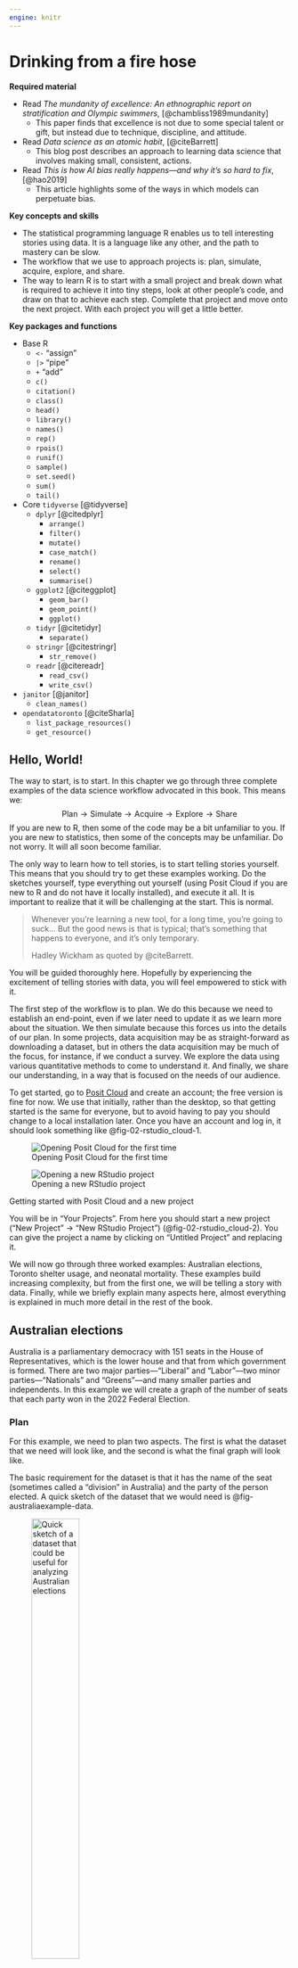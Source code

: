 ```yaml
---
engine: knitr
---
```


# Drinking from a fire hose {#sec-fire-hose}

**Required material**

-   Read *The mundanity of excellence: An ethnographic report on stratification and Olympic swimmers*, [@chambliss1989mundanity]
    - This paper finds that excellence is not due to some special talent or gift, but instead due to technique, discipline, and attitude.
-   Read *Data science as an atomic habit*, [@citeBarrett]
    - This blog post describes an approach to learning data science that involves making small, consistent, actions.
-   Read *This is how AI bias really happens---and why it's so hard to fix*, [@hao2019]
    - This article highlights some of the ways in which models can perpetuate bias.

**Key concepts and skills**

-   The statistical programming language R enables us to tell interesting stories using data. It is a language like any other, and the path to mastery can be slow.
-   The workflow that we use to approach projects is: plan, simulate, acquire, explore, and share.
-   The way to learn R is to start with a small project and break down what is required to achieve it into tiny steps, look at other people's code, and draw on that to achieve each step. Complete that project and move onto the next project. With each project you will get a little better.

**Key packages and functions**

-   Base R
    -   `<-` "assign"
    -   `|>` "pipe"
    -   `+` "add"
    -   `c()`
    -   `citation()`
    -   `class()`
    -   `head()`
    -   `library()`
    -   `names()`
    -   `rep()`
    -   `rpois()`
    -   `runif()`
    -   `sample()`
    -   `set.seed()`
    -   `sum()`
    -   `tail()`
-   Core `tidyverse` [@tidyverse]
    -   `dplyr` [@citedplyr]
        -   `arrange()`
        -   `filter()`
        -   `mutate()`
        -   `case_match()`
        -   `rename()`
        -   `select()`
        -   `summarise()`
    -   `ggplot2` [@citeggplot]
        -   `geom_bar()`
        -   `geom_point()`
        -   `ggplot()`
    -   `tidyr` [@citetidyr]
        -   `separate()`
    -   `stringr` [@citestringr]
        -   `str_remove()`
    -   `readr` [@citereadr]
        -   `read_csv()`
        -   `write_csv()`
-   `janitor` [@janitor]
    -   `clean_names()`
-   `opendatatoronto` [@citeSharla]
    -   `list_package_resources()`
    -   `get_resource()`

## Hello, World!

The way to start, is to start. In this chapter we go through three complete examples of the data science workflow advocated in this book.\index{workflow} This means we: 
$$
\mbox{Plan}\rightarrow\mbox{Simulate}\rightarrow\mbox{Acquire}\rightarrow\mbox{Explore}\rightarrow\mbox{Share}
$$
If you are new to R, then some of the code may be a bit unfamiliar to you. If you are new to statistics, then some of the concepts may be unfamiliar. Do not worry. It will all soon become familiar.

The only way to learn how to tell stories, is to start telling stories yourself. This means that you should try to get these examples working. Do the sketches yourself, type everything out yourself (using Posit Cloud if you are new to R and do not have it locally installed), and execute it all. It is important to realize that it will be challenging at the start. This is normal.

> Whenever you're learning a new tool, for a long time, you're going to suck... But the good news is that is typical; that's something that happens to everyone, and it's only temporary.
>
> Hadley Wickham as quoted by @citeBarrett.

You will be guided thoroughly here. Hopefully by experiencing the excitement of telling stories with data, you will feel empowered to stick with it.

The first step of the workflow is to plan. We do this because we need to establish an end-point, even if we later need to update it as we learn more about the situation. We then simulate because this forces us into the details of our plan. In some projects, data acquisition may be as straight-forward as downloading a dataset, but in others the data acquisition may be much of the focus, for instance, if we conduct a survey. We explore the data using various quantitative methods to come to understand it. And finally, we share our understanding, in a way that is focused on the needs of our audience.  

To get started, go to [Posit Cloud](https://posit.cloud)\index{Posit Cloud} and create an account; the free version is fine for now. We use that initially, rather than the desktop, so that getting started is the same for everyone, but to avoid having to pay you should change to a local installation later. Once you have an account and log in, it should look something like @fig-02-rstudio_cloud-1.

::: {#fig-openrstudio layout-ncol="2" layout-valign="bottom"}
![Opening Posit Cloud for the first time](figures/02-posit_cloud-1.png){#fig-02-rstudio_cloud-1}

![Opening a new RStudio project](figures/02-posit_cloud-2.png){#fig-02-rstudio_cloud-2}

Getting started with Posit Cloud and a new project
:::

You will be in "Your Projects". From here you should start a new project ("New Project" $\rightarrow$ "New RStudio Project") (@fig-02-rstudio_cloud-2). You can give the project a name by clicking on "Untitled Project" and replacing it.

We will now go through three worked examples: Australian elections, Toronto shelter usage, and neonatal mortality. These examples build increasing complexity, but from the first one, we will be telling a story with data. Finally, while we briefly explain many aspects here, almost everything is explained in much more detail in the rest of the book.

## Australian elections

Australia\index{Australia} is a parliamentary democracy with 151 seats in the House of Representatives, which is the lower house and that from which government is formed. There are two major parties---"Liberal" and "Labor"---two minor parties---"Nationals" and "Greens"---and many smaller parties and independents. In this example we will create a graph of the number of seats that each party won in the 2022 Federal Election.\index{elections}

### Plan

For this example, we need to plan two aspects. The first is what the dataset that we need will look like, and the second is what the final graph will look like.

The basic requirement for the dataset is that it has the name of the seat (sometimes called a "division" in Australia) and the party of the person elected. A quick sketch of the dataset that we would need is @fig-australiaexample-data.

::: {#fig-australiaexample layout-ncol="2" layout-valign="bottom"}
![Quick sketch of a dataset that could be useful for analyzing Australian elections](figures/02-number_of_seats.png){#fig-australiaexample-data width="45%"}

![Quick sketch of a possible graph of the number of seats won by each party](figures/possible-seats.png){#fig-australiaexample-graph width="45%"}

Sketches of a dataset and graph related to an Australian election
:::

We also need to plan the graph that we are interested in. Given we want to display the number of seats that each party won, a quick sketch of what we might aim for is @fig-australiaexample-graph.

### Simulate

We now simulate some data, to bring some specificity to our sketches.

To get started, within Posit Cloud\index{Posit Cloud}, make a new Quarto\index{Quarto} document ("File" $\rightarrow$ "New File" $\rightarrow$ "Quarto document..."). Give it a title, such as "Exploring the 2022 Australian Election", add your name as author, and unclick "Use visual markdown editor" (@fig-quarto-australian-elections-clcik). Leave the other options as their default, and then click "Create".

::: {#fig-quarto-australian-elections layout-nrow=3}

![Creating a new Quarto document](figures/02-posit_cloud-3.png){#fig-quarto-australian-elections-clcik}

![Installing rmarkdown if necessary](figures/02-posit_cloud-4.png){#fig-quarto-australian-elections-wtfquarto}

![The "australian_elections.qmd" after initial setup and with a preamble](figures/02-posit_cloud-5.png){#fig-quarto-australian-elections-3}

![The "australian_elections.qmd" highlighting the green arrow to run the chunk](figures/02-posit_cloud-6.png){#fig-quarto-australian-elections-4}

![The "australian_elections.qmd" highlighting the cross to remove the messages](figures/02-posit_cloud-7.png){#fig-quarto-australian-elections-5}

![The "australian_elections.qmd" highlighting the render button](figures/02-posit_cloud-8.png){#fig-quarto-australian-elections-6}

Getting started with a Quarto document
:::


You may get a notification along the lines of "Package rmarkdown required...." (@fig-quarto-australian-elections-wtfquarto). If that happens, click "Install". For this example, we will put everything into this one Quarto document. You should save it as "australian_elections.qmd" ("File" $\rightarrow$ "Save As...").

Remove almost all the default content, and then beneath the heading material create a new R code chunk ("Code" $\rightarrow$ "Insert Chunk") and add preamble documentation that explains:

-   the purpose of the document;
-   the author and contact details;
-   when the file was written or last updated; and
-   prerequisites that the file relies on.

```r
#| eval: false
#| echo: true

#### Preamble ####
# Purpose: Read in data from the 2022 Australian Election and make
# a graph of the number of seats each party won.
# Author: Rohan Alexander
# Email: rohan.alexander@utoronto.ca
# Date: 1 January 2023
# Prerequisites: Know where to get Australian elections data.
```

In R, lines that start with "\#" are comments. This means that they are not run as code by R, but are instead designed to be read by humans. Each line of this preamble should start with a "\#". Also make it clear that this is the preamble section by surrounding that with "\####". The result should look like @fig-quarto-australian-elections-3.

After this we need to setup the workspace. This involves installing\index{packages!install} and loading any packages that will be needed. A package only needs to be installed once for each computer, but needs to be loaded each time it is to be used. In this case we are going to use the `tidyverse` [@Wickham2017], and `janitor` [@janitor]. They will need to be installed because this is the first time they are being used, and then each will need to be loaded.

:::{.callout-note}
## Shoulders of giants

Hadley Wickham\index{Wickham, Hadley} is Chief Scientist at RStudio. After earning a PhD in Statistics from Iowa State University in 2008 he was appointed as an assistant professor at Rice University, and became Chief Scientist at RStudio, now Posit, in 2013. He developed the `tidyverse` collection of packages [@tidyverse], and has published many books including @r4ds and @advancedr. He was awarded the COPSS Presidents' Award in 2019.\index{COPSS Presidents' Award}
:::


An example of installing the packages follows.\index{packages!installation} Run this code by clicking the small green arrow associated with the R code chunk (@fig-quarto-australian-elections-4).

```r
#| eval: false
#| echo: true

#### Workspace setup ####
install.packages("tidyverse")
install.packages("janitor")
```

Now that the packages are installed, they need to be loaded. As that package installation step only needs to be done once per computer, that code can be commented out so that it is not accidentally run, or even just removed. Additionally, we can remove the message that printed when we installed the packages (@fig-quarto-australian-elections-5).

```r
#| echo: true
#| eval: true
#| warning: false
#| message: false

#### Workspace setup ####
# install.packages("tidyverse") # Could just be removed
# install.packages("janitor") # This also

library(tidyverse)
library(janitor)
```

We can render the entire document by clicking "Render" (@fig-quarto-australian-elections-6). When you do this, you may be asked to install some packages. If that happens, then you should agree to this. This will result in a HTML document.

For an introduction to the packages that were just installed, each package contains a help file that provides information about them and their functions. It can be accessed by prepending a question mark to the package name and then running that code in the console. For instance `?tidyverse`.

To simulate our data, we need to create a dataset with two variables: "Division" and "party", and some values for each. In the case of "Division" reasonable values would be a name of one of the 151 Australian divisions. In the case of "party" reasonable values would be one of the following five: "Liberal", "Labor", "National", "Green", or "Other". Again, this code can be run by clicking the small green arrow associated with the R code chunk.

```r
#| echo: true
#| eval: true
#| warning: false
#| message: false

simulated_data <-
  tibble(
    # Use 1 through to 151 to represent each division
    "Division" = 1:151,
    # Randomly pick an option, with replacement, 151 times
    "Party" = sample(
      x = c(
        "Liberal",
        "Labor",
        "National",
        "Green",
        "Other"
      ),
      size = 151,
      replace = TRUE
    )
  )

simulated_data
```

At a certain point, your code will not run and you will want to ask others for help.\index{getting help} Do not take a screenshot of a small snippet of the code and expect that someone will be able to help based on that. They, almost surely, cannot. Instead, you need to provide them with your whole script in a way that they can run. We will explain what GitHub\index{GitHub} is more completely in @sec-reproducible-workflows, but for now, if you need help, then you should naively create a GitHub Gist which will enable you to share your code in a way that is more helpful than taking a screenshot. The first step is to create an account on [GitHub](https://github.com) (@fig-githubone). Thinking about an appropriate username is important because this will become part of your professional profile. It would make sense to have a username that is professional, independent of any course, and ideally related to your real name. Then look for a "+" in the top right, and then select "New gist" (@fig-githubgistone).

::: {#fig-githubgist layout-ncol="2" layout-nrow="2" layout-valign="bottom"}
![GitHub sign-up screen](figures/github_1.png){#fig-githubone}

![New GitHub Gist](figures/githubgistone.png){#fig-githubgistone}

![Create a public GitHub Gist to share code](figures/githubgisttwo.png){#fig-githubgisttwo}

Creating a Gist to share code when asking for help
:::

From here you should add all the code to that Gist, not just the final bit that is giving an error. And give it a meaningful filename that includes ".R" at the end, for instance, "australian_elections.R". In @fig-githubgisttwo it will turn out that we have incorrect capitalization, `library(Tidyverse)` instead of `library(tidyverse)`.

Click "Create public gist". We can then share the URL to this Gist with whoever we are asking to help, explain what the problem is, and what we are trying to achieve. It will be much easier to help, because all the code is available.

### Acquire

Now we want to get the actual data. The data we need is from the Australian Electoral Commission (AEC)\index{Australian Electoral Commission}, which is the non-partisan agency that organizes Australian federal elections. We can pass a page of their website to `read_csv()` from `readr` [@citereadr]. We do not need to explicitly load `readr` because it is part of the `tidyverse`. The `<-` or "assignment operator" is allocating the output of `read_csv()` to an object called "raw_elections_data".

::: {.content-visible when-format="pdf"}
```r
#| eval: false
#| echo: true

#### Read in the data ####
raw_elections_data <-
  read_csv(
    file =
      paste0("https://results.aec.gov.au/27966/website/Downloads/",
             "HouseMembersElectedDownload-27966.csv"),
    show_col_types = FALSE,
    skip = 1
  )

# We have read the data from the AEC website. We may like to save
# it in case something happens or they move it.
write_csv(
  x = raw_elections_data,
  file = "australian_voting.csv"
)
```
:::

::: {.content-visible unless-format="pdf"}
```r
#| eval: false
#| echo: true

#### Read in the data ####
raw_elections_data <-
  read_csv(
    file = 
      "https://results.aec.gov.au/27966/website/Downloads/HouseMembersElectedDownload-27966.csv",
    show_col_types = FALSE,
    skip = 1
  )

# We have read the data from the AEC website. We may like to save
# it in case something happens or they move it.
write_csv(
  x = raw_elections_data,
  file = "australian_voting.csv"
)
```
:::

```r
#| eval: false
#| echo: false

# INTERNAL

raw_elections_data <-
  read_csv(
    file =
      "https://results.aec.gov.au/27966/website/Downloads/HouseMembersElectedDownload-27966.csv",
    show_col_types = FALSE,
    skip = 1
  )

write_csv(
  x = raw_elections_data,
  file = here::here("inputs/data/australian_voting.csv")
)
```

```r
#| eval: true
#| echo: false
#| warning: false

raw_elections_data <-
  read_csv(
    here::here("inputs/data/australian_voting.csv"),
    show_col_types = FALSE
  )
```

We can take a quick look at the dataset using `head()` which will show the first six rows, and `tail()` which will show the last six rows.

```r
head(raw_elections_data)
tail(raw_elections_data)
```

We need to clean the data so that we can use it. We are trying to make it similar to the dataset that we thought we wanted in the planning stage. While it is fine to move away from the plan, this needs to be a deliberate, reasoned decision. After reading in the dataset that we saved, the first thing that we will do is adjust the names of the variables. We will do this using `clean_names()` from `janitor` [@janitor].

```r
#| echo: false
#| eval: true

#### Basic cleaning ####
raw_elections_data <-
  read_csv(
    file = here::here("inputs/data/australian_voting.csv"),
    show_col_types = FALSE
  )
```

```r
#| echo: true
#| eval: false

#### Basic cleaning ####
raw_elections_data <-
  read_csv(
    file = "australian_voting.csv",
    show_col_types = FALSE
  )
```

```r
#| echo: true
#| eval: true

# Make the names easier to type
cleaned_elections_data <-
  clean_names(raw_elections_data)

# Have a look at the first six rows
head(cleaned_elections_data)
```

The names are faster to type because RStudio\index{RStudio} will auto-complete them. To do this, we begin typing the name of a variable and then use the "tab" key to complete it.

There are many variables in the dataset, and we are primarily interested in two: "division_nm", and "party_nm". We can choose certain variables of interest with `select()` from `dplyr` which we loaded as part of the `tidyverse`. The "pipe operator"\index{pipe operator}, `|>`, pushes the output of one line to be the first input of the function on the next line.

```r
#| echo: true
#| eval: true

cleaned_elections_data <-
  cleaned_elections_data |>
  select(
    division_nm,
    party_nm
  )

head(cleaned_elections_data)
```

Some of the variable names are still not obvious because they are abbreviated. We can look at the names of the columns in this dataset with `names()`. And we can change the names using `rename()` from `dplyr`.

```r
names(cleaned_elections_data)
```

```r
cleaned_elections_data <-
  cleaned_elections_data |>
  rename(
    division = division_nm,
    elected_party = party_nm
  )

head(cleaned_elections_data)
```

We could now look at the unique values in the "elected_party" column using `unique()`.

```r
cleaned_elections_data$elected_party |>
  unique()
```

As there is more detail in this than we wanted, we may want to simplify the party names to match what we simulated, using `case_match()` from `dplyr`.

```r
cleaned_elections_data <-
  cleaned_elections_data |>
  mutate(
    elected_party =
      case_match(
        elected_party,
        "Australian Labor Party" ~ "Labor",
        "Liberal National Party of Queensland" ~ "Liberal",
        "Liberal" ~ "Liberal",
        "The Nationals" ~ "Nationals",
        "The Greens" ~ "Greens",
        "Independent" ~ "Other",
        "Katter's Australian Party (KAP)" ~ "Other",
        "Centre Alliance" ~ "Other"
      )
  )

head(cleaned_elections_data)
```

Our data now matches our plan (@fig-australiaexample-data) well. For every electoral division we have the party of the person that won it.

Having now nicely cleaned the dataset, we should save it, so that we can start with that cleaned dataset in the next stage. We should make sure to save it under a new file name so we are not replacing the raw data, and so that it is easy to identify the cleaned dataset later.

```r
#| echo: true
#| eval: false

write_csv(
  x = cleaned_elections_data,
  file = "cleaned_elections_data.csv"
)
```

```r
#| echo: false
#| eval: true

write_csv(
  cleaned_elections_data,
  here::here("outputs/data/cleaned_elections_data.csv")
)
```

### Explore

We may like to explore the dataset that we created. One way to better understand a dataset is to make a graph. In particular, here we would like to build the graph that we planned in @fig-australiaexample-graph.

First, we read in the dataset that we just created.

```r
#| echo: false
#| eval: true

# Internal
cleaned_elections_data <-
  read_csv(
    file = "outputs/data/cleaned_elections_data.csv",
    show_col_types = FALSE
  )
```

```r
#| echo: true
#| eval: false

#### Read in the data ####
cleaned_elections_data <-
  read_csv(
    file = "cleaned_elections_data.csv",
    show_col_types = FALSE
  )
```

We can get a quick count of how many seats each party won using `count()` from `dplyr`.

```r
#| echo: true
#| eval: true
#| warning: false

cleaned_elections_data |>
  count(elected_party)
```

To build the graph that we are interested in, we use `ggplot2` which is part of the `tidyverse`. The key aspect of this package is that we build graphs by adding layers using "+", which we call the "add operator". In particular we will create a bar chart using `geom_bar()` from `ggplot2`.

```r
#| echo: true
#| eval: true
#| warning: false

cleaned_elections_data |>
  ggplot(aes(x = elected_party)) + # aes abbreviates "aesthetics" 
  # and enables us to specify the x-axis variable
  geom_bar()
```

This accomplishes what we set out to do. But we can make it look a bit nicer by modifying the default options and improving the labels (@fig-canadanice).

```r
#| label: fig-canadanice
#| echo: true
#| eval: true
#| warning: false
#| fig-cap: "Number of seats won, by political party, at the 2022 Australian Federal Election"

cleaned_elections_data |>
  ggplot(aes(x = elected_party)) +
  geom_bar() +
  theme_minimal() + # Make the theme neater
  labs(
    x = "Party",
    y = "Number of seats"
  ) # Make the labels more meaningful
```

### Share

To this point we have downloaded some data, cleaned it, and made a graph. We would typically need to communicate what we have done at some length. In this case, we can write a few paragraphs about what we did, why we did it, and what we found to conclude our workflow. An example follows.

> Australia is a parliamentary democracy with 151 seats in the House of Representatives, which is the house from which government is formed. There are two major parties---"Liberal" and "Labor"---two minor parties---"Nationals" and "Greens"---and many smaller parties. The 2022 Federal Election occurred on 21 May, and around 15 million votes were cast. We were interested in the number of seats that were won by each party.
>
> We downloaded the results, on a seat-specific basis, from the Australian Electoral Commission website. We cleaned and tidied the dataset using the statistical programming language R [@citeR] including the `tidyverse` [@tidyverse] and `janitor` [@janitor]. We then created a graph of the number of seats that each political party won (@fig-canadanice).
>
> We found that the Labor Party won 77 seats, followed by the Liberal Party with 48 seats. The minor parties won the following number of seats: Nationals, 10 seats and the Greens, 4 seats. Finally, there were 10 Independents elected as well as candidates from a few other parties.
>
> The distribution of seats is skewed toward the two major parties which could reflect relatively stable preferences on the part of Australian voters, or possibly inertia due to the benefits of already being a major party such a national network or funding. A better understanding of the reasons for this distribution are of interest in future work. While the dataset consists of everyone who voted, it worth noting that in Australia some are systematically excluded from voting, and it is much more difficult for some to vote than others.

One aspect to be especially concerned with is making sure that this communication is focused on the needs of the audience and telling a story. Data journalism provides some excellent examples of how analysis needs to be tailored to the audience, for instance, @biasbehindbars and @bronnerftw.


## Toronto's unhoused population

Toronto\index{Toronto} has a large unhoused\index{unhoused} population [@torontohomeless]. Freezing winters mean it is important there are enough places in shelters. In this example we will make a table of shelter usage in 2021 to compare average use in each month. Our expectation is that there is greater usage in the colder months, for instance, December, compared with warmer months, for instance, July.

### Plan

The dataset that we are interested in would need to have the date, the shelter, and the number of beds that were occupied that night. A quick sketch of a dataset that would work is @fig-torontohomeless-data.

::: {#fig-torontohomeless layout-ncol="2"}
![Quick sketch of a dataset that could be useful for understanding shelter usage in Toronto](figures/02-shelter_sketch.png){#fig-torontohomeless-data width="50%"}

![Quick sketch of a table of the average number of beds occupied each month](figures/02-homeless_sketch.png){#fig-torontohomeless-table width="50%"}

Sketches of a dataset and table related to the unhoused population in Toronto
:::

We are interested in creating a table that has the monthly average number of beds occupied each night. The table would probably look something like @fig-torontohomeless-table.

### Simulate

The next step is to simulate some data that could resemble our dataset. Simulation provides us with an opportunity to think deeply about our data generating process.

In Posit Cloud\index{Posit Cloud} make a new Quarto\index{Quarto} document, save it, and make a new R code chunk and add preamble documentation. Then install and/or load the packages that are needed. We will again use the `tidyverse`, and `janitor`. As those were installed earlier, they do not need to be installed again. In this example we will also use `lubridate`, which is part of the `tidyverse` and so it does not need to be installed independently. We will also use `opendatatoronto`, and `knitr` and these will need to be installed.

```r
#| eval: false
#| echo: true

#### Preamble ####
# Purpose: Get data on 2021 shelter usage and make table
# Author: Rohan Alexander
# Email: rohan.alexander@utoronto.ca
# Date: 1 July 2022
# Prerequisites: -

#### Workspace setup ####
install.packages("opendatatoronto")
install.packages("lubridate")
install.packages("knitr")

library(knitr)
library(janitor)
library(lubridate)
library(opendatatoronto)
library(tidyverse)
```

```r
#| echo: false
#| eval: true
#| warning: false
#| message: false

library(knitr)
library(janitor)
library(lubridate)
library(opendatatoronto)
library(tidyverse)
```

To add a bit more detail to the earlier example, packages contain code that other people have written. There are a few common ones that you will see regularly, especially the `tidyverse`. To use a package, we must first install it and then we need to load it. A package only needs to be installed once per computer but must be loaded every time. This means the packages that we installed earlier do not need to be reinstalled here.

::: callout-note
## Shoulders of giants

Dr Robert Gentleman\index{Gentleman, Robert} is a co-creator of R. After earning a PhD in Statistics from the University of Washington in 1988, he moved to the University of Auckland. He then went onto various roles including at 23andMe and is now the Executive Director of the Center for Computational Biomedicine at Harvard Medical School.
:::

::: callout-note
## Shoulders of giants

Dr Ross Ihaka\index{Ihaka, Ross} is a co-creator of R. He earned a PhD in Statistics from the University of California, Berkeley, in 1985, writing a dissertation titled "Ruaumoko", which is the Māori god of earthquakes. He then moved to the University of Auckland where he remained for his entire career. He was awarded the Pickering Medal in 2008 by the Royal Society of New Zealand Te Apārangi.
:::

Given that people donate their time to make R and the packages that we use, it is important to cite them. To get the information that is needed, we use `citation()`. When run without any arguments, that provides the citation information for R itself, and when run with an argument that is the name of a package, it provides the citation information for that package.\index{packages!cite}

```r
citation() # Get the citation information for R
citation("ggplot2") # Get citation information for a package
```

Turning to the simulation, we need three variables: "date", "shelter", and "occupancy". This example will build on the earlier one by adding a seed using `set.seed()`.\index{random seed} A seed enables us to always generate the same random data whenever we run the same code. Any integer can be used as the seed. In this case the seed will be 853. If you use that as your seed, then you should get the same random numbers as in this example. If you use a different seed, then you should expect different random numbers. Finally, we use `rep()` to repeat something a certain number of times. For instance, we repeat "Shelter 1" 365 times which accounts for about a year.

```r
#| echo: true
#| eval: true
#| warning: false
#| message: false

#### Simulate ####
set.seed(853)

simulated_occupancy_data <-
  tibble(
    date = rep(x = as.Date("2021-01-01") + c(0:364), times = 3),
    # Based on Eddelbuettel: https://stackoverflow.com/a/21502386
    shelter = c(
      rep(x = "Shelter 1", times = 365),
      rep(x = "Shelter 2", times = 365),
      rep(x = "Shelter 3", times = 365)
    ),
    number_occupied =
      rpois(
        n = 365 * 3,
        lambda = 30
      ) # Draw 1,095 times from the Poisson distribution
  )

head(simulated_occupancy_data)
```

In this simulation we first create a list of all the dates in 2021. We repeat that list three times. We assume data for three shelters for every day of the year. To simulate the number of beds that are occupied each night, we draw from a Poisson distribution\index{Posson distribution}, assuming a mean number of 30 beds occupied per shelter, although this is just an arbitrary choice. By way of background, a Poisson distribution is often used when we have count data, and we return to it in @sec-its-just-a-generalized-linear-model.

### Acquire

We use data made available about Toronto shelter usage by the City of Toronto. Shelter usage is measured by a count made each night at 4 a.m. of the number of occupied beds. To access the data, we use `opendatatoronto` and then save our own copy.

::: {.content-visible when-format="pdf"}
```r
#| eval: false
#| echo: true

#### Acquire ####
toronto_shelters <-
  # Each package is associated with a unique id found in the "For 
  # Developers" tab of the relevant page from Open Data Toronto
  list_package_resources("21c83b32-d5a8-4106-a54f-010dbe49f6f2") |>
  # Within that package, we are interested in the 2021 dataset
  filter(name == 
    "daily-shelter-overnight-service-occupancy-capacity-2021") |>
  # Having reduced the dataset to one row we can get the resource
  get_resource()

write_csv(
  x = toronto_shelters,
  file = "toronto_shelters.csv"
)

head(toronto_shelters)
```
:::

::: {.content-visible unless-format="pdf"}
```r
#| eval: false
#| echo: true

#### Acquire ####
toronto_shelters <-
  # Each package is associated with a unique id  found in the "For 
  # Developers" tab of the relevant page from Open Data Toronto
  # https://open.toronto.ca/dataset/daily-shelter-overnight-service-occupancy-capacity/
  list_package_resources("21c83b32-d5a8-4106-a54f-010dbe49f6f2") |>
  # Within that package, we are interested in the 2021 dataset
  filter(name == 
    "daily-shelter-overnight-service-occupancy-capacity-2021") |>
  # Having reduced the dataset to one row we can get the resource
  get_resource()

write_csv(
  x = toronto_shelters,
  file = "toronto_shelters.csv"
)

head(toronto_shelters)
```
:::

```r
#| eval: false
#| echo: false
#| warning: false

write_csv(
  x = toronto_shelters,
  file = here::here("inputs/data/toronto_shelters.csv")
)
```

```r
#| eval: true
#| echo: false
#| warning: false

toronto_shelters <-
  read_csv(
    here::here("inputs/data/toronto_shelters.csv"),
    show_col_types = FALSE
  )

head(toronto_shelters)
```

Not much needs to be done to this to make it similar to the dataset that we were interested in (@fig-torontohomeless-data). We need to change the names to make them easier to type using `clean_names()`, and reduce the columns to only those that are relevant using `select()`.

```r
toronto_shelters_clean <-
  clean_names(toronto_shelters) |>
  select(occupancy_date, id, occupied_beds)

head(toronto_shelters_clean)
```

All that remains is to save the cleaned dataset.

```r
#| eval: false
#| echo: true
#| warning: false

write_csv(
  x = toronto_shelters_clean,
  file = "cleaned_toronto_shelters.csv"
)
```

```r
#| eval: true
#| echo: false
#| warning: false

write_csv(
  x = toronto_shelters_clean,
  file = here::here("outputs/data/cleaned_toronto_shelters.csv")
)
```

### Explore

First, we load the dataset that we just created.

```r
#| echo: false
#| eval: true

toronto_shelters_clean <-
  read_csv(
    "outputs/data/cleaned_toronto_shelters.csv",
    show_col_types = FALSE
  )
```

```r
#| echo: true
#| eval: false

#### Explore ####
toronto_shelters_clean <-
  read_csv(
    "cleaned_toronto_shelters.csv",
    show_col_types = FALSE
  )
```

The dataset contains daily records for each shelter. We are interested in understanding average usage for each month. To do this, we need to add a month column, which we do using `month()` from `lubridate`. By default, `month()` provides the number of the month, and so we include two arguments "label" and "abbr" to get the full name of the month. We remove rows that do not have any data for the number of beds using `drop_na()` from `tidyr`, which is part of the `tidyverse`. We will do this here unthinkingly just because our focus is on getting started, but this is an important decision that we talk more about in @sec-farm-data and would normally require extensive justification. And we then create a summary statistic on the basis of monthly groups, using `summarise()` from `dplyr`. We use `kable()` from `knitr` to create a table.

```r
toronto_shelters_clean |>
  mutate(occupancy_month = month(
    occupancy_date,
    label = TRUE,
    abbr = FALSE
  )) |>
  drop_na(occupied_beds) |> # We only want rows that have data
  summarise(number_occupied = mean(occupied_beds),
            .by = occupancy_month) |>
  knitr::kable()
```

As with before, this looks fine, and achieves what we set out to do. But we can make some tweaks to the defaults to make it look even better (@tbl-homelessoccupancy). We can add a caption, make the column names easier to read, and only show an appropriate number of decimal places.

```r
#| label: tbl-homelessoccupancy
#| tbl-cap: "Shelter usage in Toronto in 2021"

toronto_shelters_clean |>
  mutate(occupancy_month = month(
    occupancy_date,
    label = TRUE,
    abbr = FALSE
  )) |>
  drop_na(occupied_beds) |>
  summarise(number_occupied = mean(occupied_beds),
            .by = occupancy_month) |>
  knitr::kable(
    col.names = c(
      "Month",
      "Average daily number of occupied beds"
    ),
    digits = 1
  )
```

### Share

We need to write a few brief paragraphs about what we did, why we did it, and what we found to sum up our work. An example follows.

> Toronto has a large unhoused population. Freezing winters mean it is critical there are enough places in shelters. We are interested to understand how usage of shelters changes in colder months, compared with warmer months.
>
> We use data provided by the City of Toronto about Toronto shelter bed occupancy. Specifically, at 4 a.m. each night a count is made of the occupied beds. We are interested in averaging this over the month. We cleaned, tidied, and analyzed the dataset using the statistical programming language R [@citeR] as well as the `tidyverse` [@Wickham2017], `janitor` [@janitor], `opendatatoronto` [@citeSharla], `lubridate` [@GrolemundWickham2011], and `knitr` [@citeknitr]. We then made a table of the average number of occupied beds each night for each month (@tbl-homelessoccupancy).
>
> We found that the daily average number of occupied beds was higher in December 2021 than July 2021, with 34 occupied beds in December, compared with 30 in July (@tbl-homelessoccupancy). More generally, there was a steady increase in the daily average number of occupied beds between July and December, with a slight overall increase each month.
>
> The dataset is on the basis of shelters, and so our results may be skewed by changes that are specific to especially large or small shelters. It may be that specific shelters are particularly attractive in colder months. Additionally, we were concerned with counts of the number of occupied beds, but if the supply of beds changes over the season, then an additional statistic of interest would be proportion occupied.

Although this example is only a few paragraphs, it could be reduced to form an abstract, or increased to form a full report, for instance, by expanding each paragraph into a section. The first paragraph is a general overview, the second focuses on the data, the third on the results, and the fourth is a discussion. Following the example of @hao2019, that fourth paragraph is a good place to consider areas in which bias may have crept in.

## Neonatal mortality

Neonatal mortality\index{neonatal mortality} refers to a death that occurs within the first month of life, and in particular, the neonatal mortality rate (NMR) is the number of neonatal deaths per 1,000 live births [@unigme]. The Third Sustainable Development Goal (SDG)\index{Sustainable Development Goal} calls for a reduction in NMR to 12. In this example we will create a graph of the estimated NMR for the past 50 years for: Argentina\index{Argentina}, Australia\index{Australia}, Canada\index{Canada}, and Kenya\index{Kenya}.

### Plan

For this example, we need to think about what our dataset should look like, and what the graph should look like.

The dataset needs to have variables that specify the country and the year. It also needs to have a variable with the NMR estimate for that year for that country. Roughly, it should look like @fig-nmrexample-data.

::: {#fig-nmrexample layout-ncol="2"}
![Quick sketch of a potentially useful NMR dataset](figures/02-nmr_dataset_sketch.png){#fig-nmrexample-data}

![Quick sketch of a graph of NMR by country over time](figures/IMG_1813.png){#fig-nmrexample-graph}

Sketches of a dataset and graph related to the neonatal mortality rate (NMR)
:::

We are interested to make a graph with year on the x-axis and estimated NMR on the y-axis. Each country should have its own series. A quick sketch of what we are looking for is @fig-nmrexample-graph.

### Simulate

We would like to simulate some data that aligns with our plan. In this case we will need three columns: country, year, and NMR.

Within Posit Cloud\index{Posit Cloud}, make a new Quarto document\index{Quarto} and save it. Add preamble documentation and set up the workspace. We will use the `tidyverse`, `janitor`, and `lubridate`.

```r
#| eval: false
#| echo: true

#### Preamble ####
# Purpose: Obtain and prepare data about neonatal mortality for four
# countries for the past fifty years and create a graph.
# Author: Rohan Alexander
# Email: rohan.alexander@utoronto.ca
# Date: 1 July 2022
# Prerequisites: -

#### Workspace setup ####
library(janitor)
library(lubridate)
library(tidyverse)
```

```r
#| echo: false
#| eval: true
#| warning: false
#| message: false

library(janitor)
library(lubridate)
library(tidyverse)
```

The code contained in packages can change from time to time as the authors update it and release new versions. We can see which version of a package we are using with `packageVersion()`. For instance, we are using version 2.0.0 of the `tidyverse` and version 2.2.0 of `janitor`.

```r
packageVersion("tidyverse")
packageVersion("janitor")
```

To update the version of all of the packages that we have installed, we use `update.packages()`.\index{packages!update} We can use `tidyverse_update()` to just install the `tidyverse` packages.

```r
#| echo: true
#| eval: false
#| warning: false
#| message: false

update.packages()
```

This does not need to be run, say, every day, but from time to time it is worth updating packages. While many packages take care to ensure backward compatibility, at a certain point this does not become possible. Be aware that updating packages can result in old code needing to be rewritten. This is not a big deal when you are getting started and in any case there are tools aimed at loading particular versions to help reproducibility\index{reproducibility} which we cover in @sec-reproducible-workflows.

Returning to the simulation, we repeat the name of each country 50 times with `rep()`, and enable the passing of 50 years. Finally, we draw from the uniform distribution with `runif()` to simulate an estimated NMR value for that year for that country.

```r
#| echo: true
#| eval: true
#| warning: false
#| message: false

#### Simulate data ####
set.seed(853)

simulated_nmr_data <-
  tibble(
    country =
      c(
        rep("Argentina", 50),
        rep("Australia", 50),
        rep("Canada", 50),
        rep("Kenya", 50)
      ),
    year =
      rep(c(1971:2020), 4),
    nmr =
      runif(
        n = 200,
        min = 0,
        max = 100
      )
  )

head(simulated_nmr_data)
```

While this simulation works, it would be time consuming and error prone if we decided that instead of 50 years, we were interested in simulating, say, 60 years. One way to improve this code is to replace all instances of 50 with a variable.\index{simulation}

```r
#| echo: true
#| eval: true
#| warning: false
#| message: false

#### Simulate data ####
set.seed(853)

number_of_years <- 50

simulated_nmr_data <-
  tibble(
    country =
      c(
        rep("Argentina", number_of_years),
        rep("Australia", number_of_years),
        rep("Canada", number_of_years),
        rep("Kenya", number_of_years)
      ),
    year =
      rep(c(1:number_of_years + 1970), 4),
    nmr =
      runif(
        n = number_of_years * 4,
        min = 0,
        max = 100
      )
  )

head(simulated_nmr_data)
```

The result will be the same, but now if we want to change from 50 to 60 years, we only have to make the change in one place.

We can have confidence in this simulated dataset because it is relatively straight forward, and we wrote the code for it. But when we turn to the real dataset, it is more difficult to be sure that it is what it claims to be. Even if we trust the data, it is important that we can share that confidence with others. One way forward is to establish some checks that prove our data are as they should be. For instance, we expect:\index{testing}

1.  That "country" is exclusively one of these four: "Argentina", "Australia", "Canada", or "Kenya".
2.  Conversely, "country" contains all those four countries.
3.  That "year" is no smaller than 1971 and no larger than 2020, and is an integer, not a letter or a number with decimal places.
4.  That "nmr" is a value somewhere between 0 and 1,000, and is a number.

We can write a series of tests based on these features, that we expect the dataset to pass.

```r
#| echo: true
#| eval: false

simulated_nmr_data$country |>
  unique() == c(
  "Argentina",
  "Australia",
  "Canada",
  "Kenya"
)

simulated_nmr_data$country |>
  unique() |>
  length() == 4

simulated_nmr_data$year |> min() == 1971

simulated_nmr_data$year |> max() == 2020

simulated_nmr_data$nmr |> min() >= 0

simulated_nmr_data$nmr |> max() <= 1000

simulated_nmr_data$nmr |> class() == "numeric"
```

Having passed these tests, we can have confidence in the simulated dataset. More importantly, we can apply these tests to the real dataset. This enables us to have greater confidence in that dataset and to share that confidence with others.

### Acquire

The UN Inter-agency Group for Child Mortality Estimation (IGME)\index{IGME} [provides](https://childmortality.org/) estimates of the NMR that we can download and save.

::: {.content-visible when-format="pdf"}
```r
#| eval: false
#| echo: true
#| warning: false

#### Acquire data ####
raw_igme_data <-
  read_csv(
    file =
      paste0("https://childmortality.org/",
             "wp-content/uploads/2021/09/UNIGME-2021.csv"),
    show_col_types = FALSE
  )

write_csv(
  x = raw_igme_data,
  file = "igme.csv"
)
```
:::

::: {.content-visible unless-format="pdf"}
```r
#| eval: false
#| echo: true
#| warning: false

#### Acquire data ####
raw_igme_data <-
  read_csv(
    file =
      "https://childmortality.org/wp-content/uploads/2021/09/UNIGME-2021.csv",
    show_col_types = FALSE
  )

write_csv(
  x = raw_igme_data,
  file = "igme.csv"
)
```
:::

```r
#| eval: false
#| echo: false
#| warning: false

# INTERNAL

raw_igme_data <-
  read_csv(
    file =
      "https://childmortality.org/wp-content/uploads/2021/09/UNIGME-2021.csv",
    show_col_types = FALSE
  )

arrow::write_parquet(
  x = raw_igme_data,
  sink = "inputs/data/igme.parquet"
)
```



```r
#| eval: true
#| echo: false
#| warning: false

raw_igme_data <- 
  arrow::read_parquet(
    file = "inputs/data/igme.parquet"
)
```

With established data, such as this, it can be useful to read supporting material about the data. In this case, a codebook\index{codebook} is available [here](https://childmortality.org/wp-content/uploads/2021/03/CME-Info_codebook_for_downloads.xlsx). After this we can take a quick look at the dataset to get a better sense of it. We might be interested in what the dataset seems to look like (using `head()` and `tail()`), and what the names of the columns are (using `names()`).

```r
head(raw_igme_data)
names(raw_igme_data)
```

We would like to clean up the names and only keep the rows and columns that we are interested in. Based on our plan, we are interested in rows where "Sex" is "Total", "Series Name" is "UN IGME estimate", "Geographic area" is one of "Argentina", "Australia", "Canada", and "Kenya", and the "Indicator" is "Neonatal mortality rate". After this we are interested in just a few columns: "geographic_area", "time_period", and "obs_value".

```r
#| echo: true
#| eval: true

cleaned_igme_data <-
  clean_names(raw_igme_data) |>
  filter(
    sex == "Total",
    series_name == "UN IGME estimate",
    geographic_area %in%
      c("Argentina", "Australia", "Canada", "Kenya"),
    indicator == "Neonatal mortality rate"
  ) |>
  select(
    geographic_area,
    time_period,
    obs_value
  )

head(cleaned_igme_data)
```

Finally, we need to fix two other aspects: the class of "time_period" is character when we need it to be a year, and the name of "obs_value" should be "nmr" to be more informative.

```r
cleaned_igme_data <-
  cleaned_igme_data |>
  mutate(
    time_period = str_remove(time_period, "-06"),
    time_period = as.integer(time_period)
  ) |>
  filter(time_period >= 1971) |>
  rename(
    nmr = obs_value,
    year = time_period,
    country = geographic_area
  )

head(cleaned_igme_data)
```

Finally, we can check that our dataset passes the tests that we developed based on the simulated dataset.

```r
cleaned_igme_data$country |>
  unique() == c(
  "Argentina",
  "Australia",
  "Canada",
  "Kenya"
)

cleaned_igme_data$country |>
  unique() |>
  length() == 4

cleaned_igme_data$year |> min() == 1971

cleaned_igme_data$year |> max() == 2020

cleaned_igme_data$nmr |> min() >= 0

cleaned_igme_data$nmr |> max() <= 1000

cleaned_igme_data$nmr |> class() == "numeric"
```

All that remains is to save the nicely cleaned dataset.

```r
#| eval: false
#| echo: true
#| warning: false

write_csv(
  x = cleaned_igme_data,
  file = "cleaned_igme_data.csv"
)
```

```r
#| eval: true
#| echo: false
#| warning: false

write_csv(
  x = cleaned_igme_data,
  file = here::here("outputs/data/cleaned_igme_data.csv")
)
```

### Explore

We would like to make a graph of estimated NMR using the cleaned dataset. First, we read in the dataset.

```r
#| echo: false
#| eval: true

cleaned_igme_data <-
  read_csv(
    "outputs/data/cleaned_igme_data.csv",
    show_col_types = FALSE
  )
```

```r
#| echo: true
#| eval: false

#### Explore ####
cleaned_igme_data <-
  read_csv(
    file = "cleaned_igme_data.csv",
    show_col_types = FALSE
  )
```

We can now make a graph of how NMR has changed over time and the differences between countries (@fig-nmrgraph).

```r
#| label: fig-nmrgraph
#| echo: true
#| eval: true
#| warning: false
#| fig-cap: "Neonatal Mortality Rate (NMR), for Argentina, Australia, Canada, and Kenya (1971-2020)"

cleaned_igme_data |>
  ggplot(aes(x = year, y = nmr, color = country)) +
  geom_point() +
  theme_minimal() +
  labs(
    x = "Year",
    y = "Neonatal Mortality Rate (NMR)",
    color = "Country"
  ) +
  scale_color_brewer(palette = "Set1")
```

### Share

To this point we downloaded some data, cleaned it, wrote some tests, and made a graph. We would typically need to communicate what we have done at some length. In this case, we will write a few paragraphs about what we did, why we did it, and what we found.

> Neonatal mortality refers to a death that occurs within the first month of life. In particular, the neonatal mortality rate (NMR) is the number of neonatal deaths per 1,000 live births. We obtain estimates for NMR for four countries---Argentina, Australia, Canada, and Kenya---over the past 50 years.
>
> The UN Inter-agency Group for Child Mortality Estimation (IGME) provides estimates of the NMR at the website: https://childmortality.org/. We downloaded their estimates then cleaned and tidied the dataset using the statistical programming language R [@citeR].
>
> We found considerable change in the estimated NMR over time and between the four countries of interest (@fig-nmrgraph). We found that the 1970s tended to be associated with reductions in the estimated NMR. Australia and Canada were estimated to have a low NMR at that point and remained there through 2020, with further slight reductions. The estimates for Argentina and Kenya continued to have substantial reductions through 2020.
>
> Our results suggest considerable improvements in estimated NMR over time. But it is worth emphasizing that estimates of the NMR are based on a statistical model and underlying data. The double burden\index{data!double burden} of data is that often high-quality data are less easily available for groups, in this case countries, with worse outcomes. Our conclusions are subject to the model that underpins the estimates and the quality of the underlying data, and we did not independently verify either of these.

## Concluding remarks

We have covered a lot of ground in this chapter, and it is normal to have not followed it all. The best way to proceed is to go through each of the three case studies in your own time. Type all the code out yourself, rather than copy-pasting, and run it bit by bit, even if you do not entirely understand what it is doing. Then try to add your own comments to it.

It is also the case that it is not necessary to fully understand everything in this chapter at this point. Some students find it best to continue going through the next few chapters of this book, and return to this one from time to time.

## Exercises

### Scales {.unnumbered}

1.  *(Plan)* Consider the following scenario: *Every day for a year a person records whether they donated \$1, \$2, or \$3, to an unhoused person that they pass as they leave their apartment building.* Please sketch what that dataset could look like, and then sketch a graph that you could build to show all observations.
2.  *(Simulate I)* Please further consider the scenario described. Which of the following could be used to simulate the situation (select all that apply)?
    a.  `runif(n = 365, min = 1, max = 3) |> floor()`
    b.  `runif(n = 365, min = 1, max = 4) |> floor()`
    c.  `sample(x = 1:3, size = 365, replace = TRUE)`
    d.  `sample(x = 1:3, size = 365, replace = FALSE)`
3.  *(Simulate II)* Please write three unit tests based on this simulation.
4.  *(Acquire)* Please identify one possible source of actual data about the amount of money that is donated to charity in a country that you are interested in.
5.  *(Explore)* Assume that `ggplot2` is loaded and the dataset "donations" has the column "amount". Which of the following would result in a bar chart (pick one)?
    a.  `donations |> geom_bar(aes(x = amount)) + ggplot()`
    b.  `amount |> geom_bar(aes(x = donations)) + ggplot()`
    c.  `donations |> ggplot(aes(x = amount)) + geom_bar()`
    d.  `amount |> ggplot(aes(x = donations)) + geom_bar()`
6.  *(Communicate)* Please write two paragraphs as if you had gathered data from that source, and had built a graph. The exact details contained in the paragraphs do not have to be factual (i.e. you do not actually have to get the data nor create the graphs).

### Questions {.unnumbered}

1.  Following @citeBarrett, please write a stack of four or five atomic habits, related to learning data science, that you could implement this week.
2.  What is not one of the four challenges for mitigating bias mentioned in @hao2019 (pick one)?
    a.  Unknown unknowns.
    b.  Imperfect processes.
    c.  The definitions of fairness.
    d.  Lack of social context.
    e.  Disinterest given profit considerations.
3.  When was the dataset that underpins @chambliss1989mundanity collected (pick one)?
    a.  August 1983 to August 1984
    b.  January 1983 to August 1984
    c.  January 1983 to January 1984
    d.  August 1983 to January 1984
4.  When @chambliss1989mundanity talks of stratification, what is he talking about?
5.  How does @chambliss1989mundanity define "excellence" (pick one)?
    a.  Prolonged performance at world-class level.
    b.  All Olympic medal winners.
    c.  Consistent superiority of performance.
    d.  All national-level athletes.
6.  Think about the following quote from @chambliss1989mundanity [p.81] and list three small skills or activities that could help you achieve excellence in data science.

> Excellence is mundane. Superlative performance is really a confluence of dozens of small skills or activities, each one learned or stumbled upon, which have been carefully drilled into habit and then are fitted together in a synthesized whole. There is nothing extraordinary or super-human in any one of those actions; only the fact that they are done consistently and correctly, and all together, produce excellence.

7. What is the first sentence in the help file for the `tidyverse` that you get by running `?tidyverse`?
7.  Which of the following are arguments for `read_csv()` from `readr` [@citereadr] (select all that apply)? (Hint: You can access the help for the function with `?readr::read_csv()`.) a."all_cols"
    b.  "file"
    c.  "show_col_types"
    d.  "number"
8.  We used `rpois()` and `runif()` to draw from the Poisson and Uniform distributions, respectively. Which of the following can be used to draw from the Normal and Binomial distributions (select all that apply)?
    a.  `rnormal()` and `rbinom()`
    b.  `rnorm()` and `rbinomial()`
    c.  `rnormal()` and `rbinomial()`
    d.  `rnorm()` and `rbinom()`
9.  We used `rpois()` and `runif()` to draw from the Poisson and Uniform distributions, respectively. Which of the following can be used to draw from the Exponential and Cauchy distributions (pick one)?
    a.  `rexp()` and `rcau()`
    b.  `rexpon()` and `rcauchy()`
    c.  `rexp()` and `rcauchy()`
    d.  `rexpon()` and `rcau()`
10. What is the result of `sample(x = letters, size = 2)` when the seed is set to "853"? What about when the seed is set to "1234" (pick one)?
    a.  '"i" "q"' and '"p" "v"'
    b.  '"e" "l"' and '"e" "r"'
    c.  '"i" "q"' and '"e" "r"'
    d.  '"e" "l"' and '"p" "v"'
11. Which function provides the recommended citation to cite R (pick one)?
    a.  `cite("R")`.
    b.  `cite()`.
    c.  `citation("R")`.
    d.  `citation()`.
12. How do we get the citation information for `opendatatoronto` (pick one)?
    a.  `cite()`
    b.  `citation()`
    c.  `cite("opendatatoronto")`
    d.  `citation("opendatatoronto")`
13. Which argument needs to be changed to change the headings in `kable()` from `knitr` [@citeknitr] (pick one)?
    a.  "booktabs"
    b.  "col.names"
    c.  "digits"
    d.  "linesep"
    e.  "caption"
14. Which function is used to update packages (pick one)?
    a.  `update.packages()`
    b.  `upgrade.packages()`
    c.  `revise.packages()`
    d.  `renovate.packages()`
15. What are some features that we might typically expect of a column that claimed to be a year (select all that apply)?
    a.  The class is "character".
    b.  There are no negative numbers.
    c.  There are letters in the column.
    d.  Each entry has four digits.
16. Please consider @hao2019 and demonstrate a correspondence between the workflow steps and the stages that bias can enter as discussed by @hao2019. Then extend @hao2019 somehow to ensure it is clear that this is not a problem isolated to AI (for instance you may like to link it to @kennedy2020using).
17. Please consider the following code, add a small mistake to it, and then create a GitHub Gist that contains all of the code, and submit the URL.

```r
#| eval: false
#| include: true

library(tidyverse)

midwest |>
  ggplot(aes(x = poptotal, y = popdensity, color = state)) +
  geom_point() +
  scale_x_log10() +
  scale_y_log10()
```
18. Why do we simulate a dataset (write at least three dot points)?

### Tutorial {.unnumbered}

The purpose of this tutorial is to provide an opportunity to do a small self-contained project. We will redo the Australian Elections worked example, but for Canada.

Canada is a parliamentary democracy with 338 seats in the House of Commons, which is the lower house and that from which government is formed. There are two major parties---"Liberal" and "Conservative"---three minor parties---"Bloc Québécois", "New Democratic", and "Green"---and many smaller parties and independents. In this example we will create a graph of the number of seats that each party won in the 2021 Federal Election.

Begin by planning what the dataset that we need will look like, and what the final graph will look like. The basic requirement for the dataset is that it has the name of the seat (sometimes called a "riding" in Canada) and the party of the person elected.

Please do a quick sketch of the dataset that we would need. And then do a quick sketch of a graph that we might be interested in.

Then put together a Quarto document that simulates some data. Add preamble documentation, then load the packages that are needed: `tidyverse`, and `janitor`. Add numbers for the riding, then use `sample()` to randomly choose one of six options, with replacement, 338 times.

Next we need to get the actual data, from Elections Canada, and the file that we need to download is [here](https://www.elections.ca/res/rep/off/ovr2021app/53/data_donnees/table_tableau11.csv).

Clean the names, and then select the two columns that are of interest: "electoral_district_name_nom_de_circonscription", and "elected_candidate_candidat_elu". Finally, rename the columns to remove the French and simplify the names.

The column that we need is about the elected candidates. That has the surname of the elected candidate, followed by a comma, followed by their first name, followed by a space, followed by the name of the party in both English and French, separated by a slash. Break-up this column into its pieces using `separate()` from `tidyr` and then use `select()` to just keep party information.

```r
#| eval: false
#| echo: true

cleaned_elections_data <-
  cleaned_elections_data |>
  separate(
    col = elected_candidate,
    into = c("Other", "party"),
    sep = "/"
  ) |>
  select(-Other)
```

Then recode the party names from French to English to match what we simulated.

At this point we can make a nice graph of the number of ridings won by each party in the 2019 Canadian Federal Election.
